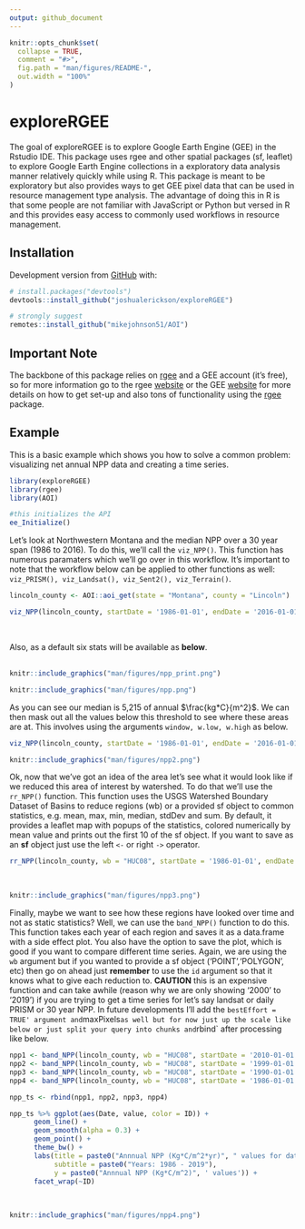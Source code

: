 ```yaml
---
output: github_document
---
```


<!-- README.md is generated from README.Rmd. Please edit that file -->

```r
knitr::opts_chunk$set(
  collapse = TRUE,
  comment = "#>",
  fig.path = "man/figures/README-",
  out.width = "100%"
)
```

# exploreRGEE

<!-- badges: start -->
<!-- badges: end -->

The goal of exploreRGEE is to explore Google Earth Engine (GEE) in the Rstudio IDE. This package uses rgee and other spatial packages (sf, leaflet) to explore Google Earth Engine collections in a exploratory data analysis manner relatively quickly while using R. This package is meant to be exploratory but also provides ways to get GEE pixel data that can be used in resource management type analysis. The advantage of doing this in 
R is that some people are not familiar with JavaScript or Python but versed in R and this provides easy access to commonly used workflows in resource management. 

## Installation

Development version from [GitHub](https://github.com/) with:

``` r
# install.packages("devtools")
devtools::install_github("joshualerickson/exploreRGEE")

# strongly suggest
remotes::install_github("mikejohnson51/AOI")
```

## Important Note

The backbone of this package relies on [rgee](https://github.com/r-spatial/rgee) and a GEE account (it's free), so for more information go to the rgee [website](https://github.com/r-spatial/rgee) or the GEE 
[website](https://developers.google.com/earth-engine/) for more details on how to get set-up and also tons of functionality using the [rgee](https://github.com/r-spatial/rgee) package. 

## Example

This is a basic example which shows you how to solve a common problem: visualizing net annual NPP data and creating a time series. 

```r
library(exploreRGEE)
library(rgee)
library(AOI)

#this initializes the API
ee_Initialize()

```

Let's look at Northwestern Montana and the median NPP over a 30 year span (1986 to 2016). To do this, we'll call the `viz_NPP()`. This function has numerous paramaters which we'll go over in this workflow. It's important to note that the workflow below can be applied to other functions as well: `viz_PRISM(), viz_Landsat(), viz_Sent2(), viz_Terrain()`. 

```r

lincoln_county <- AOI::aoi_get(state = "Montana", county = "Lincoln")

viz_NPP(lincoln_county, startDate = '1986-01-01', endDate = '2016-01-01')
```
<br>

Also, as a default six stats will be available as **below**.  
<br>
```r
knitr::include_graphics("man/figures/npp_print.png")
```
```r
knitr::include_graphics("man/figures/npp.png")
```


As you can see our median is 5,215 of annual $\frac{kg*C}{m^2}$. We can then mask out all the values below this threshold to see where these areas are at. This involves using the arguments `window, w.low, w.high` as below.

```r

viz_NPP(lincoln_county, startDate = '1986-01-01', endDate = '2016-01-01', window = TRUE, w.low = 5215, w.high = 8356)
```

```r

knitr::include_graphics("man/figures/npp2.png")
```

Ok, now that we've got an idea of the area let's see what it would look like if we reduced this area of interest by watershed. To do that we'll use the `rr_NPP()` function. This function uses the USGS Watershed Boundary Dataset of Basins to reduce regions (wb) or a provided sf object to common statistics, e.g. mean, max, min, median, stdDev and sum. By default, it provides a leaflet map with popups of the statistics, colored numerically by mean value and prints out the first 10 of the sf object. If you want to save as an **sf** object just use the left `<-` or right `->` operator.

```r
rr_NPP(lincoln_county, wb = "HUC08", startDate = '1986-01-01', endDate = '2016-01-01')
```

<br>
```r

knitr::include_graphics("man/figures/npp3.png")
```

Finally, maybe we want to see how these regions have looked over time and not as static statistics? Well, we can use the `band_NPP()` function to do this. This function takes each year of each region and saves it as a data.frame with a side effect plot. You also have the option to save the plot, which is good if you want to compare different time series. Again, we are using the `wb` argument but if you wanted to provide a sf object ('POINT','POLYGON', etc) then go on ahead just **remember** to use the `id` argument so that it knows what to give each reduction to. **CAUTION** this is an expensive function and can take awhile (reason why we are only showing '2000' to '2019') if you are trying to get a time series for let's say landsat or daily PRISM or 30 year NPP. In future developments I'll add the `bestEffort = TRUE' argument and `maxPixels` as well but for now just up the scale like below or just split your query into chunks and `rbind` after processing like below.

```r
npp1 <- band_NPP(lincoln_county, wb = "HUC08", startDate = '2010-01-01', endDate = '2019-01-01', scale = 800)
npp2 <- band_NPP(lincoln_county, wb = "HUC08", startDate = '1999-01-01', endDate = '2009-01-01', scale = 800)
npp3 <- band_NPP(lincoln_county, wb = "HUC08", startDate = '1990-01-01', endDate = '1998-01-01', scale = 800)
npp4 <- band_NPP(lincoln_county, wb = "HUC08", startDate = '1986-01-01', endDate = '1989-01-01', scale = 800)

npp_ts <- rbind(npp1, npp2, npp3, npp4)

npp_ts %>% ggplot(aes(Date, value, color = ID)) +
      geom_line() +
      geom_smooth(alpha = 0.3) +
      geom_point() +
      theme_bw() +
      labs(title = paste0("Annnual NPP (Kg*C/m^2*yr)", " values for date range: "),
           subtitle = paste0("Years: 1986 - 2019"),
           y = paste0("Annnual NPP (Kg*C/m^2)", ' values')) +
      facet_wrap(~ID)

```
<br>
```r

knitr::include_graphics("man/figures/npp4.png")
```




















